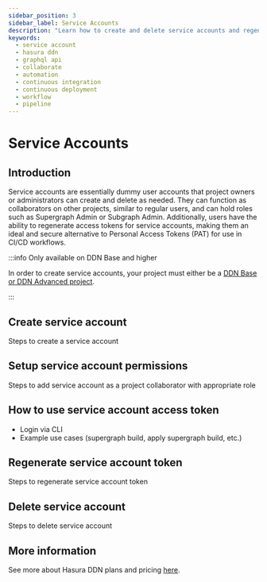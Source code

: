 ```yaml
---
sidebar_position: 3
sidebar_label: Service Accounts
description: "Learn how to create and delete service accounts and regenerate access tokens for the same."
keywords:
  - service account
  - hasura ddn
  - graphql api
  - collaborate
  - automation
  - continuous integration
  - continuous deployment
  - workflow
  - pipeline
---
```



# Service Accounts

## Introduction

Service accounts are essentially dummy user accounts that project owners or administrators can create and delete as needed. They can function as collaborators on other projects, similar to regular users, and can hold roles such as Supergraph Admin or Subgraph Admin. Additionally, users have the ability to regenerate access tokens for service accounts, making them an ideal and secure alternative to Personal Access Tokens (PAT) for use in CI/CD workflows.

:::info Only available on DDN Base and higher

In order to create service accounts, your project must either be a
[DDN Base or DDN Advanced project](https://hasura.io/pricing/ddn).

:::

## Create service account

Steps to create a service account

## Setup service account permissions

Steps to add service account as a project collaborator with appropriate role

## How to use service account access token

 - Login via CLI
 - Example use cases (supergraph build, apply supergraph build, etc.)

## Regenerate service account token

Steps to regenerate service account token

## Delete service account

Steps to delete service account

## More information

See more about Hasura DDN plans and pricing [here](/reference/pricing.mdx).
